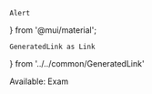     Alert
} from '@mui/material';

    GeneratedLink as Link
} from '../../common/GeneratedLink'

<Alert severity='info'>
Available: <Link href='/assignments/exam'>Exam</Link>
</Alert>
